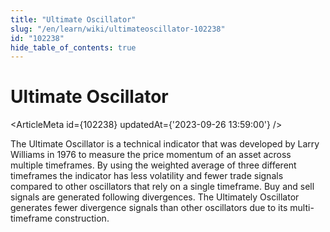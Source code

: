```yaml
---
title: "Ultimate Oscillator"
slug: "/en/learn/wiki/ultimateoscillator-102238"
id: "102238"
hide_table_of_contents: true
---
```



# Ultimate Oscillator

<ArticleMeta id={102238} updatedAt={'2023-09-26 13:59:00'} />
<div className='border-solid border-b border-t-0 my-4 border-[var(--ifm-color-gray-300)]' />

The Ultimate Oscillator is a technical indicator that was developed by Larry Williams in 1976 to measure the price momentum of an asset across multiple timeframes. By using the weighted average of three different timeframes the indicator has less volatility and fewer trade signals compared to other oscillators that rely on a single timeframe. Buy and sell signals are generated following divergences. The Ultimately Oscillator generates fewer divergence signals than other oscillators due to its multi-timeframe construction.
